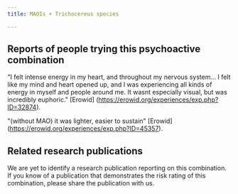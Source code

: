 ---
title: MAOIs + Trichocereus species

---

## Reports of people trying this psychoactive combination
"I felt intense energy in my heart, and throughout my nervous system... I felt like my mind and heart opened up, and I was experiencing all kinds of energy in myself and people around me. It wasnt especially visual, but was incredibly euphoric." [Erowid] (https://erowid.org/experiences/exp.php?ID=32874).

"(without MAO) it was lighter, easier to sustain" [Erowid] (https://erowid.org/experiences/exp.php?ID=45357).

## Related research publications
We are yet to identify a research publication reporting on this combination. If you know of a publication that demonstrates the risk rating of this combination, please share the publication with us.
